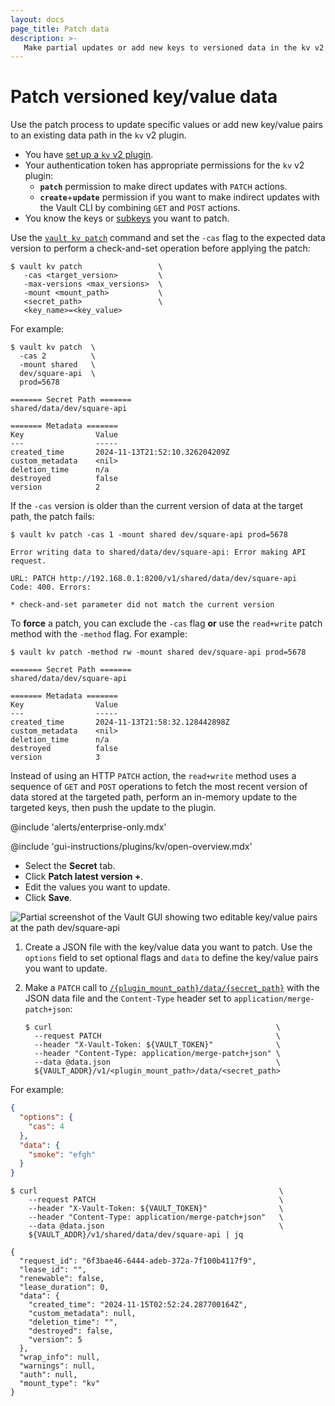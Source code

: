 ```yaml
---
layout: docs
page_title: Patch data
description: >-
   Make partial updates or add new keys to versioned data in the kv v2 plugin
---
```


# Patch versioned key/value data

Use the patch process to update specific values or add new key/value pairs to
an existing data path in the `kv` v2 plugin.

<Tip title="Assumptions">

- You have [set up a `kv` v2 plugin](/vault/docs/secrets/kv/kv-v2/setup). 
- Your authentication token has appropriate permissions for the `kv` v2 plugin:
   - **`patch`** permission to make direct updates with `PATCH` actions.
   - **`create`**+**`update`** permission if you want to make indirect
      updates with the Vault CLI by combining `GET` and `POST` actions.
- You know the keys or [subkeys](/vault/docs/secrets/kv/kv-v2/cookbook/read-subkey)
  you want to patch.

</Tip>


<Tabs>

<Tab heading="CLI" group="cli">

Use the [`vault kv patch`](/vault/docs/commands/kv/patch) command and set the
`-cas` flag to the expected data version to perform a check-and-set operation
before applying the patch:

```shell-session
$ vault kv patch                 \
   -cas <target_version>         \
   -max-versions <max_versions>  \
   -mount <mount_path>           \
   <secret_path>                 \
   <key_name>=<key_value>
```

For example:

<CodeBlockConfig hideClipboard="true">

```shell-session
$ vault kv patch  \
  -cas 2          \
  -mount shared   \
  dev/square-api  \
  prod=5678

======= Secret Path =======
shared/data/dev/square-api

======= Metadata =======
Key                Value
---                -----
created_time       2024-11-13T21:52:10.326204209Z
custom_metadata    <nil>
deletion_time      n/a
destroyed          false
version            2
```

</CodeBlockConfig>

If the `-cas` version is older than the current version of data at the target
path, the patch fails:

<CodeBlockConfig hideClipboard="true">

```shell-session
$ vault kv patch -cas 1 -mount shared dev/square-api prod=5678

Error writing data to shared/data/dev/square-api: Error making API request.

URL: PATCH http://192.168.0.1:8200/v1/shared/data/dev/square-api
Code: 400. Errors:

* check-and-set parameter did not match the current version
```

</CodeBlockConfig>

To **force** a patch, you can exclude the `-cas` flag **or** use the
`read+write` patch method with the `-method` flag. For example:

```shell-session
$ vault kv patch -method rw -mount shared dev/square-api prod=5678

======= Secret Path =======
shared/data/dev/square-api

======= Metadata =======
Key                Value
---                -----
created_time       2024-11-13T21:58:32.128442898Z
custom_metadata    <nil>
deletion_time      n/a
destroyed          false
version            3
```

Instead of using an HTTP `PATCH` action, the `read+write` method uses a sequence
of `GET` and `POST` operations to fetch the most recent version of data stored
at the targeted path, perform an in-memory update to the targeted keys, then
push the update to the plugin.

</Tab>

<Tab heading="GUI" group="gui">

@include 'alerts/enterprise-only.mdx'

@include 'gui-instructions/plugins/kv/open-overview.mdx'

- Select the **Secret** tab.
- Click **Patch latest version +**.
- Edit the values you want to update.
- Click **Save**.

![Partial screenshot of the Vault GUI showing two editable key/value pairs at the path dev/square-api](/img/gui/kv/patch-data.png)

</Tab>

<Tab heading="API" group="api">

1. Create a JSON file with the key/value data you want to patch. Use the
`options` field to set optional flags and `data` to define the key/value pairs
you want to update.

1. Make a `PATCH` call to
   [`/{plugin_mount_path}/data/{secret_path}`](/vault/api-docs/secret/kv/kv-v2#patch-secret)
   with the JSON data file and the `Content-Type` header set to
   `application/merge-patch+json`:
    ```shell-session
    $ curl                                                  \
      --request PATCH                                       \
      --header "X-Vault-Token: ${VAULT_TOKEN}"              \
      --header "Content-Type: application/merge-patch+json" \
      --data @data.json                                     \
      ${VAULT_ADDR}/v1/<plugin_mount_path>/data/<secret_path>
    ```


For example:

<CodeBlockConfig hideClipboard="true">

```json
{
  "options": {
    "cas": 4
  },
  "data": {
    "smoke": "efgh"
  }
}
```

</CodeBlockConfig>

<CodeBlockConfig hideClipboard="true">

```shell-session
$ curl                                                      \
    --request PATCH                                         \
    --header "X-Vault-Token: ${VAULT_TOKEN}"                \
    --header "Content-Type: application/merge-patch+json"   \
    --data @data.json                                       \
    ${VAULT_ADDR}/v1/shared/data/dev/square-api | jq

{
  "request_id": "6f3bae46-6444-adeb-372a-7f100b4117f9",
  "lease_id": "",
  "renewable": false,
  "lease_duration": 0,
  "data": {
    "created_time": "2024-11-15T02:52:24.287700164Z",
    "custom_metadata": null,
    "deletion_time": "",
    "destroyed": false,
    "version": 5
  },
  "wrap_info": null,
  "warnings": null,
  "auth": null,
  "mount_type": "kv"
}
```

</CodeBlockConfig>

</Tab>

</Tabs>
